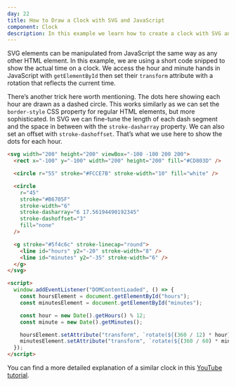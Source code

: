 ```yaml
---
day: 22
title: How to Draw a Clock with SVG and JavaScript
component: Clock
description: In this example we learn how to create a clock with SVG and JavaScript that shows the actual time.
---
```



SVG elements can be manipulated from JavaScript the same way as any other HTML element. In this example, we are using a short code snipped to show the actual time on a clock. We access the hour and minute hands in JavaScript with `getElementById` then set their `transform` attribute with a rotation that reflects the current time.

There’s another trick here worth mentioning. The dots here showing each hour are drawn as a dashed circle. This works similarly as we can set the `border-style` CSS property for regular HTML elements, but more sophisticated. In SVG we can fine-tune the length of each dash segment and the space in between with the `stroke-dasharray` property. We can also set an offset with `stroke-dashoffset`. That’s what we use here to show the dots for each hour. 

<Final>

```html
<svg width="200" height="200" viewBox="-100 -100 200 200">
  <rect x="-100" y="-100" width="200" height="200" fill="#CD803D" />

  <circle r="55" stroke="#FCCE7B" stroke-width="10" fill="white" />

  <circle
    r="45"
    stroke="#B6705F"
    stroke-width="6"
    stroke-dasharray="6 17.56194490192345"
    stroke-dashoffset="3"
    fill="none"
  />

  <g stroke="#5f4c6c" stroke-linecap="round">
    <line id="hours" y2="-20" stroke-width="8" />
    <line id="minutes" y2="-35" stroke-width="6" />
  </g>
</svg>
```

```html
<script>
  window.addEventListener("DOMContentLoaded", () => {
    const hoursElement = document.getElementById("hours");
    const minutesElement = document.getElementById("minutes");

    const hour = new Date().getHours() % 12;
    const minute = new Date().getMinutes();

    hoursElement.setAttribute("transform", `rotate(${(360 / 12) * hour})`);
    minutesElement.setAttribute("transform", `rotate(${(360 / 60) * minute})`);
  });
</script>
```

</Final>

You can find a more detailed explanation of a similar clock in this [YouTube tutorial](https://www.youtube.com/watch?v=ULomsOSk4JA&t=15s).
